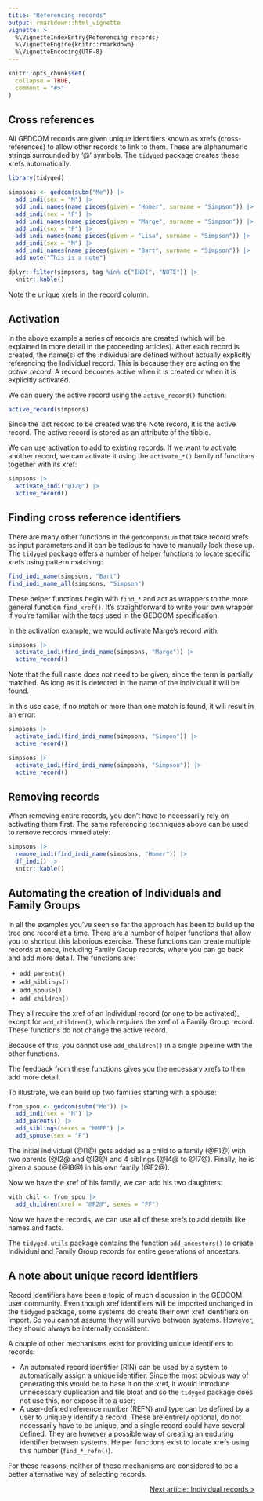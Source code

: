 ```yaml
---
title: "Referencing records"
output: rmarkdown::html_vignette
vignette: >
  %\VignetteIndexEntry{Referencing records}
  %\VignetteEngine{knitr::rmarkdown}
  %\VignetteEncoding{UTF-8}
---
```


```r
knitr::opts_chunk$set(
  collapse = TRUE,
  comment = "#>"
)
```

## Cross references

All GEDCOM records are given unique identifiers known as xrefs (cross-references) to allow other records to link to them. These are alphanumeric strings surrounded by '@' symbols. The `tidyged` package creates these xrefs automatically:

```r
library(tidyged)

simpsons <- gedcom(subm("Me")) |> 
  add_indi(sex = "M") |> 
  add_indi_names(name_pieces(given = "Homer", surname = "Simpson")) |> 
  add_indi(sex = "F") |> 
  add_indi_names(name_pieces(given = "Marge", surname = "Simpson")) |> 
  add_indi(sex = "F") |> 
  add_indi_names(name_pieces(given = "Lisa", surname = "Simpson")) |> 
  add_indi(sex = "M") |>  
  add_indi_names(name_pieces(given = "Bart", surname = "Simpson")) |> 
  add_note("This is a note")

dplyr::filter(simpsons, tag %in% c("INDI", "NOTE")) |> 
  knitr::kable()
```

Note the unique xrefs in the record column.

## Activation

In the above example a series of records are created (which will be explained in more detail in the proceeding articles). After each record is created, the name(s) of the individual are defined without actually explicitly referencing the Individual record. This is because they are acting on the *active record*. A record becomes active when it is created or when it is explicitly activated.

We can query the active record using the `active_record()` function:

```r
active_record(simpsons)
```

Since the last record to be created was the Note record, it is the active record. The active record is stored as an attribute of the tibble.

We can use activation to add to existing records. If we want to activate another record, we can activate it using the `activate_*()` family of functions together with its xref:

```r
simpsons |> 
  activate_indi("@I2@") |> 
  active_record()
```

## Finding cross reference identifiers

There are many other functions in the `gedcompendium` that take record xrefs as input parameters and it can be tedious to have to manually look these up. The `tidyged` package offers a number of helper functions to locate specific xrefs using pattern matching:

```r
find_indi_name(simpsons, "Bart")
find_indi_name_all(simpsons, "Simpson")
```

These helper functions begin with `find_*` and act as wrappers to the more general function `find_xref()`. It's straightforward to write your own wrapper if you're familiar with the tags used in the GEDCOM specification.

In the activation example, we would activate Marge's record with:

```r
simpsons |> 
  activate_indi(find_indi_name(simpsons, "Marge")) |> 
  active_record()
```

Note that the full name does not need to be given, since the term is partially matched. As long as it is detected in the name of the individual it will be found.

In this use case, if no match or more than one match is found, it will result in an error:

```r
simpsons |> 
  activate_indi(find_indi_name(simpsons, "Simpon")) |> 
  active_record()
```

```r
simpsons |> 
  activate_indi(find_indi_name(simpsons, "Simpson")) |> 
  active_record()
```

## Removing records

When removing entire records, you don't have to necessarily rely on activating them first. The same referencing techniques above can be used to remove records immediately:

```r
simpsons |> 
  remove_indi(find_indi_name(simpsons, "Homer")) |> 
  df_indi() |> 
  knitr::kable()
```


## Automating the creation of Individuals and Family Groups

In all the examples you've seen so far the approach has been to build up the tree one record at a time. There are a number of helper functions that allow you to shortcut this laborious exercise. These functions can create multiple records at once, including Family Group records, where you can go back and add more detail. The functions are:

* `add_parents()`
* `add_siblings()`
* `add_spouse()`
* `add_children()`

They all require the xref of an Individual record (or one to be activated), except for `add_children()`, which requires the xref of a Family Group record. These functions do not change the active record. 

Because of this, you cannot use `add_children()` in a single pipeline with the other functions.

The feedback from these functions gives you the necessary xrefs to then add more detail.

To illustrate, we can build up two families starting with a spouse:

```r
from_spou <- gedcom(subm("Me")) |>
  add_indi(sex = "M") |>
  add_parents() |>
  add_siblings(sexes = "MMFF") |>
  add_spouse(sex = "F") 
```

The initial individual (@I1@) gets added as a child to a family (@F1@) with two parents (@I2@ and @I3@) and 4 siblings (@I4@ to @I7@). Finally, he is given a spouse (@I8@) in his own family (@F2@).

Now we have the xref of his family, we can add his two daughters:

```r
with_chil <- from_spou |>
  add_children(xref = "@F2@", sexes = "FF")
```
Now we have the records, we can use all of these xrefs to add details like names and facts.

The `tidyged.utils` package contains the function `add_ancestors()` to create Individual and Family Group records for entire generations of ancestors.

## A note about unique record identifiers

Record identifiers have been a topic of much discussion in the GEDCOM user community. Even though xref identifiers will be imported unchanged in the `tidyged` package, some systems do create their own xref identifiers on import. So you cannot assume they will survive between systems. However, they should always be internally consistent.

A couple of other mechanisms exist for providing unique identifiers to records:

* An automated record identifier (RIN) can be used by a system to automatically assign a unique identifier. Since the most obvious way of generating this would be to base it on the xref, it would introduce unnecessary duplication and file bloat and so the `tidyged` package does not use this, nor expose it to a user;
* A user-defined reference number (REFN) and type can be defined by a user to uniquely identify a record. These are entirely optional, do not necessarily have to be unique, and a single record could have several defined. They are however a possible way of creating an enduring identifier between systems. Helper functions exist to locate xrefs using this number (`find_*_refn()`).

For these reasons, neither of these mechanisms are considered to be a better alternative way of selecting records.

<p style="text-align: right;"><a href="https://jl5000.github.io/tidyged/articles/individual_records.html">Next article: Individual records ></a></p>
